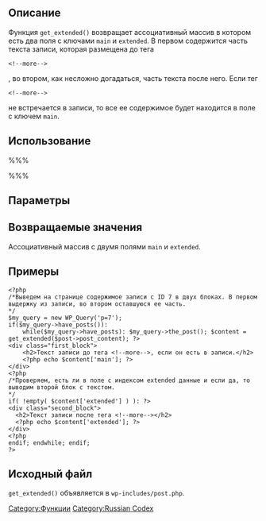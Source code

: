 {{Languages|
{{en|Function Reference/get_extended}}
{{it|Riferimento funzioni/get_extended}}
{{ja|関数リファレンス/get_extended}}
{{ru|Справочник_по_функциям/get_extended}}
}}

== Описание ==
Функция <tt>get_extended()</tt> возвращает ассоциативный массив в котором есть два поля с ключами <tt>main</tt> и <tt>extended</tt>. В первом содержится часть текста записи, которая размещена до тега <pre style="display:inline; background:#fff; border:0; margin:0; padding:0;"><!--more--></pre>, во втором, как несложно догадаться, часть текста после него. Если тег <pre style="display:inline; background:#fff; border:0; margin:0; padding:0;"><!--more--></pre> не встречается в записи, то все ее содержимое будет находится в поле с ключем <tt>main</tt>.

== Использование ==
%%%<?php get_extended( $content ); ?>%%%

== Параметры ==
{{Parameter|$content|string|Содержание записи.}}

== Возвращаемые значения ==
Ассоциативный массив с двумя полями <tt>main</tt> и <tt>extended</tt>.

== Примеры ==
<pre>
<?php
/*Выведем на странице содержимое записи c ID 7 в двух блоках. В первом выдержку из записи, во втором оставшуюся ее часть.
*/
$my_query = new WP_Query('p=7');
if($my_query->have_posts()): 
    while($my_query->have_posts): $my_query->the_post(); $content = get_extended($post->post_content); ?>
<div class="first_block">
    <h2>Текст записи до тега <!--more-->, если он есть в записи.</h2>
    <?php echo $content['main']; ?>
</div>
<?php 
/*Проверяем, есть ли в поле с индексом extended данные и если да, то выводим второй блок с текстом.
*/ 
if( !empty( $content['extended'] ) ): ?>
<div class="second_block">
  <h2>Текст записи после тега <!--more--></h2>
  <?php echo $content['extended']; ?>
</div>
<?php
endif; endwhile; endif;
?>
</pre>

== Исходный файл ==
<tt>get_extended()</tt> объявляется в <tt>wp-includes/post.php</tt>.

{{ru:Tag Footer}}

[[Category:Функции]]
[[Category:Russian Codex]]